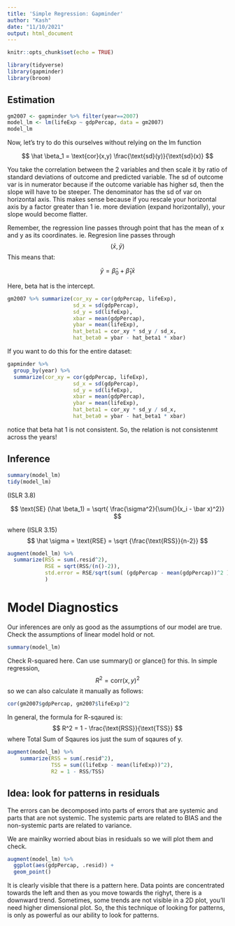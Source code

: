---
title: 'Simple Regression: Gapminder'
author: "Kash"
date: "11/10/2021"
output: html_document
---

```{r setup, include=FALSE}
knitr::opts_chunk$set(echo = TRUE)
```

```{r}
library(tidyverse)
library(gapminder)
library(broom)
```

## Estimation

```{r}
gm2007 <- gapminder %>% filter(year==2007)
model_lm <- lm(lifeExp ~ gdpPercap, data = gm2007)
model_lm
```

Now, let's try to do this ourselves without relying on the lm function

$$
\hat \beta_1 = \text{cor}(x,y) \frac{\text{sd}(y)}{\text{sd}(x)}
$$

You take the correlation between the 2 variables and then scale it by ratio of standard deviations of outcome and predicted variable. 
The sd of outcome var is in numerator because if the outcome variable has higher sd, then the slope will have to be steeper.
The denominator has the sd of var on horizontal axis. This makes sense because if you rescale your horizontal axis by a factor greater than 1 ie. more deviation (expand horizontally), your slope would become flatter.


Remember, the regression line passes through point that has the mean of x and y as its coordinates.
ie. Regresion line passes through 
$$
(\bar x, \bar y)
$$
This means that:

$$
\bar y = \hat \beta_0 + \hat \beta_1 \bar x
$$

Here, beta hat is the intercept.

```{r}
gm2007 %>% summarize(cor_xy = cor(gdpPercap, lifeExp),
                     sd_x = sd(gdpPercap),
                     sd_y = sd(lifeExp),
                     xbar = mean(gdpPercap),
                     ybar = mean(lifeExp),
                     hat_beta1 = cor_xy * sd_y / sd_x,
                     hat_beta0 = ybar - hat_beta1 * xbar)
```

If you want to do this for the entire dataset:

```{r}
gapminder %>%
  group_by(year) %>%
  summarize(cor_xy = cor(gdpPercap, lifeExp),
                     sd_x = sd(gdpPercap),
                     sd_y = sd(lifeExp),
                     xbar = mean(gdpPercap),
                     ybar = mean(lifeExp),
                     hat_beta1 = cor_xy * sd_y / sd_x,
                     hat_beta0 = ybar - hat_beta1 * xbar)
```


notice that beta hat 1 is not consistent. So, the relation is not consistenmt across the years!

## Inference

```{r}
summary(model_lm)
tidy(model_lm)
```

(ISLR 3.8)

$$
\text{SE} (\hat \beta_1) = \sqrt{ \frac{\sigma^2}{\sum{}(x_i - \bar x)^2}}
$$

where (ISLR 3.15)
$$
\hat \sigma = \text{RSE} = \sqrt {\frac{\text{RSS}}{n-2}}
$$

```{r}
augment(model_lm) %>%
  summarize(RSS = sum(.resid^2),
            RSE = sqrt(RSS/(n()-2)),
            std.error = RSE/sqrt(sum( (gdpPercap - mean(gdpPercap))^2 ))
            )

```


# Model Diagnostics

Our inferences are only as good as the assumptions of our model are true.
Check the assumptions of linear model hold or not.

```{r}
summary(model_lm)
```
Check R-squared here. Can use summary() or glance() for this. 
In simple regression,
$$
R^2 = \text{corr}(x,y)^2
$$
so we can also calculate it manually as follows:
```{r}
cor(gm2007$gdpPercap, gm2007$lifeExp)^2
```
In general, the formula for R-sqaured is:
$$
R^2 = 1 - \frac{\text{RSS}}{\text{TSS}}
$$
where Total Sum of Sqaures ios just the sum of sqaures of y.

```{r}
augment(model_lm) %>%
    summarize(RSS = sum(.resid^2),
              TSS = sum((lifeExp - mean(lifeExp))^2),
              R2 = 1 - RSS/TSS)
```

## Idea: look for patterns in residuals

The errors can be decomposed into parts of errors that are systemic and parts that are not systemic. The systemic parts are related to BIAS and the non-systemic parts are related to variance.

We are mainlky worried about bias in residuals so we will plot them and check.

```{r}
augment(model_lm) %>%
  ggplot(aes(gdpPercap, .resid)) +
  geom_point()
```

It is clearly visible that there is a pattern here.
Data points are concentrated towards the left and then as you move towards the righyt, there is a downward trend.
Sometimes, some trends are not visible in a 2D plot, you'll need higher dimensional plot. So, the this technique of looking for patterns, is only as powerful as our ability to look for patterns.







